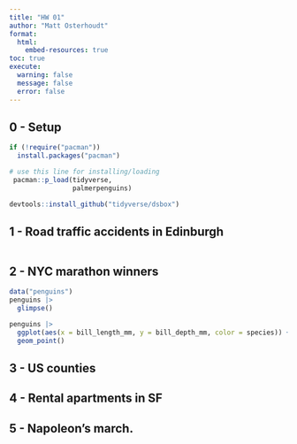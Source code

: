 ```yaml
---
title: "HW 01"
author: "Matt Osterhoudt"
format: 
  html:
    embed-resources: true
toc: true
execute: 
  warning: false
  message: false
  error: false
---
```


## 0 - Setup

```r
if (!require("pacman")) 
  install.packages("pacman")

# use this line for installing/loading
 pacman::p_load(tidyverse,
                palmerpenguins) 

devtools::install_github("tidyverse/dsbox")
```

## 1 - Road traffic accidents in Edinburgh

```r

```

## 2 - NYC marathon winners

```r
data("penguins")
penguins |>
  glimpse()
```

```r
penguins |>
  ggplot(aes(x = bill_length_mm, y = bill_depth_mm, color = species)) + 
  geom_point()
```

## 3 - US counties

## 4 - Rental apartments in SF

## 5 - Napoleon’s march.
